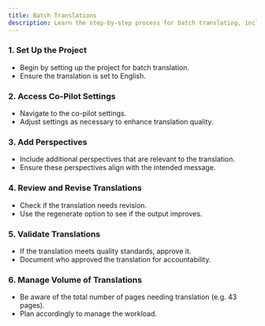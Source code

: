 ```yaml
---
title: Batch Translations
description: Learn the step-by-step process for batch translating, including project setup, co-pilot configuration, and quality validation
---
```


<LoomVideo videoId="55d0393d4843496298f7a3b973ac5ce1" timestamp={0} title="Batch Translation Process" />

### 1. Set Up the Project

- Begin by setting up the project for batch translation.
- Ensure the translation is set to English.

### 2. Access Co-Pilot Settings

- Navigate to the co-pilot settings.
- Adjust settings as necessary to enhance translation quality.

### 3. Add Perspectives

- Include additional perspectives that are relevant to the translation.
- Ensure these perspectives align with the intended message.

### 4. Review and Revise Translations

- Check if the translation needs revision.
- Use the regenerate option to see if the output improves.

### 5. Validate Translations

- If the translation meets quality standards, approve it.
- Document who approved the translation for accountability.

### 6. Manage Volume of Translations

- Be aware of the total number of pages needing translation (e.g. 43 pages).
- Plan accordingly to manage the workload. 